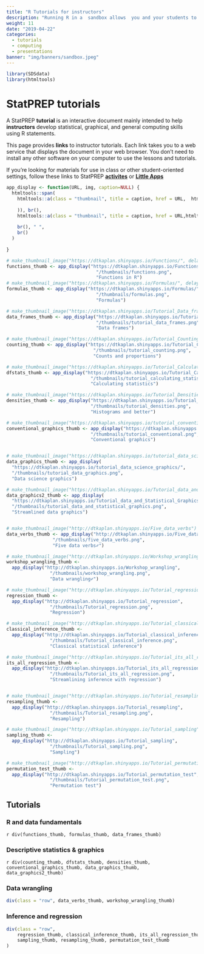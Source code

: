 ```yaml
---
title: "R Tutorials for instructors"
description: "Running R in a  sandbox allows  you and your students to see what a command language can do, without letting it run away from you."
weight: 11
date: "2019-04-22"
categories:
  - tutorials
  - computing
  - presentations
banner: "img/banners/sandbox.jpeg"
---
```


```r
library(SDSdata)
library(htmltools) 
```

<!--0 “default”, “cerulean”, “journal”, “flatly”, “readable”, “spacelab”, “united”, “cosmo”, “lumen”, “paper”, “sandstone”, “simplex”, “yeti” -->

<!-- Make the /thumbnails with `make_thumbnail_image()` in SDSdata, e.g.
make_thumbnail_image("https://dtkaplan.shinyapps.io/Starbucks/#section-visualizing-starbucks-locations", delay = 10)
-->

# StatPREP tutorials

A StatPREP **tutorial** is an interactive document mainly intended to help **instructors** develop statistical, graphical, and general computing skills using R statements. 

This page provides **links** to instructor tutorials. Each link takes you to a web service that displays the document in your web browser. You don't need to install any other software on your computer to use the lessons and tutorials.

If you're looking for materials for use in class or other student-oriented settings, follow these links to StatPREP [**activites**](/categories/activities) or [**Little Apps**](/categories/little-app) 



```r
app_display <- function(URL, img, caption=NULL) {
  htmltools::span(
    htmltools::a(class = "thumbnail", title = caption, href = URL,  htmltools::span(class = ifelse( !is.null(caption), "caption", ""),
                                                                                    ifelse(!is.null(caption), caption, "")
    )), br(),
    htmltools::a(class = "thumbnail", title = caption, href = URL,htmltools::img(src = img, width = "50%")),
    
    br(), " ",
    br()
  )
  
}

# make_thumbnail_image("https://dtkaplan.shinyapps.io/Functions/", delay = 10)
functions_thumb <- app_display("https://dtkaplan.shinyapps.io/Functions/",
                                 "/thumbnails/functions.png",
                                 "Functions in R")
# make_thumbnail_image("https://dtkaplan.shinyapps.io/Formulas/", delay = 10)
formulas_thumb <- app_display("https://dtkaplan.shinyapps.io/Formulas/",
                                 "/thumbnails/formulas.png",
                                 "Formulas")

# make_thumbnail_image("https://dtkaplan.shinyapps.io/Tutorial_Data_frames/", delay = 10)
data_frames_thumb <- app_display("https://dtkaplan.shinyapps.io/Tutorial_data_frames/",
                                 "/thumbnails/tutorial_data_frames.png",
                                 "Data frames")

# make_thumbnail_image("https://dtkaplan.shinyapps.io/Tutorial_Counting/", delay = 10)
counting_thumb <- app_display("https://dtkaplan.shinyapps.io/Tutorial_Counting/",
                                "/thumbnails/tutorial_counting.png", 
                                "Counts and proportions")

# make_thumbnail_image("https://dtkaplan.shinyapps.io/Tutorial_Calculating_statistics/")
dfstats_thumb <- app_display("https://dtkaplan.shinyapps.io/Tutorial_Calculating_statistics/",
                               "/thumbnails/tutorial_calculating_statistics.png",
                               "Calculating statistics")

# make_thumbnail_image("https://dtkaplan.shinyapps.io/Tutorial_Densities/")
densities_thumb <- app_display("https://dtkaplan.shinyapps.io/Tutorial_Densities/",
                               "/thumbnails/tutorial_densities.png",
                               "Histograms and better")

# make_thumbnail_image("https://dtkaplan.shinyapps.io/tutorial_conventional_graphics/#section-histogram")
conventional_graphics_thumb <- app_display("https://dtkaplan.shinyapps.io/tutorial_conventional_graphics/",
                               "/thumbnails/tutorial_conventional.png",
                               "Conventional graphics")


# make_thumbnail_image("https://dtkaplan.shinyapps.io/tutorial_data_science_graphics/#section-graphics-for-descriptive-statistics")
data_graphics_thumb <- app_display(
  "https://dtkaplan.shinyapps.io/tutorial_data_science_graphics/", 
  "/thumbnails/tutorial_data_graphics.png",
  "Data science graphics")

# make_thumbnail_image("https://dtkaplan.shinyapps.io/Tutorial_data_and_Statistical_Graphics")
data_graphics2_thumb <- app_display(
  "https://dtkaplan.shinyapps.io/Tutorial_data_and_Statistical_Graphics",
  "/thumbnails/tutorial_data_and_statistical_graphics.png",
  "Streamlined data graphics")


# make_thumbnail_image("http://dtkaplan.shinyapps.io/Five_data_verbs")
data_verbs_thumb <- app_display("http://dtkaplan.shinyapps.io/Five_data_verbs", 
                 "/thumbnails/five_data_verbs.png",
                 "Five data verbs✐")

# make_thumbnail_image("http://dtkaplan.shinyapps.io/Workshop_wrangling")
workshop_wrangling_thumb <- 
  app_display("http://dtkaplan.shinyapps.io/Workshop_wrangling", 
                "/thumbnails/workshop_wrangling.png",
                "Data wrangling✐")

# make_thumbnail_image("http://dtkaplan.shinyapps.io/Tutorial_regression")
regression_thumb <- 
  app_display("http://dtkaplan.shinyapps.io/Tutorial_regression", 
                "/thumbnails/Tutorial_regression.png",
                "Regression")

# make_thumbnail_image("http://dtkaplan.shinyapps.io/Tutorial_classical_inference")
classical_inference_thumb <- 
  app_display("http://dtkaplan.shinyapps.io/Tutorial_classical_inference", 
                "/thumbnails/Tutorial_classical_inference.png",
                "Classical statistical inference")

# make_thumbnail_image("http://dtkaplan.shinyapps.io/Tutorial_its_all_regression")
its_all_regression_thumb <- 
  app_display("http://dtkaplan.shinyapps.io/Tutorial_its_all_regression", 
                "/thumbnails/Tutorial_its_all_regression.png",
                "Streamlining inference with regression")


# make_thumbnail_image("http://dtkaplan.shinyapps.io/Tutorial_resampling")
resampling_thumb <- 
  app_display("http://dtkaplan.shinyapps.io/Tutorial_resampling", 
                "/thumbnails/Tutorial_resampling.png",
                "Resampling")

# make_thumbnail_image("http://dtkaplan.shinyapps.io/Tutorial_sampling")
sampling_thumb <- 
  app_display("http://dtkaplan.shinyapps.io/Tutorial_sampling", 
                "/thumbnails/Tutorial_sampling.png",
                "Sampling")

# make_thumbnail_image("http://dtkaplan.shinyapps.io/Tutorial_permutation_test")
permutation_test_thumb <- 
  app_display("http://dtkaplan.shinyapps.io/Tutorial_permutation_test", 
                "/thumbnails/Tutorial_permutation_test.png",
                "Permutation test")

```

## Tutorials

### R and data fundamentals



`r div(functions_thumb, formulas_thumb, data_frames_thumb)`

    
### Descriptive statistics & graphics


`r div(counting_thumb, dfstats_thumb, densities_thumb, conventional_graphics_thumb, data_graphics_thumb, data_graphics2_thumb)`


### Data wrangling

```r
div(class = "row", data_verbs_thumb, workshop_wrangling_thumb)
```

### Inference and regression

```r
div(class = "row", 
    regression_thumb, classical_inference_thumb, its_all_regression_thumb,
    sampling_thumb, resampling_thumb, permutation_test_thumb
)
```







